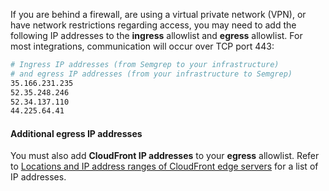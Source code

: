 If you are behind a firewall, are using a virtual private network (VPN), or have network restrictions regarding access, you may need to add the following IP addresses to the **ingress** allowlist and **egress** allowlist. For most integrations, communication will occur over TCP port 443:

```bash
# Ingress IP addresses (from Semgrep to your infrastructure)
# and egress IP addresses (from your infrastructure to Semgrep)
35.166.231.235
52.35.248.246
52.34.137.110
44.225.64.41
```

#### Additional egress IP addresses

You must also add **CloudFront IP addresses** to your **egress** allowlist. Refer to [<i class="fas fa-external-link fa-xs"></i> Locations and IP address ranges of CloudFront edge servers](https://docs.aws.amazon.com/AmazonCloudFront/latest/DeveloperGuide/LocationsOfEdgeServers.html) for a list of IP addresses.
